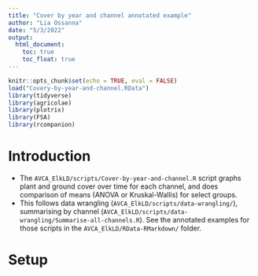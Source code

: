 ```yaml
---
title: "Cover by year and channel annotated example"
author: "Lia Ossanna"
date: "5/3/2022"
output:
  html_document:
    toc: true
    toc_float: true
---
```


```r
knitr::opts_chunk$set(echo = TRUE, eval = FALSE)
load("Covery-by-year-and-channel.RData")
library(tidyverse)
library(agricolae)
library(plotrix)
library(FSA)
library(rcompanion)
```


# Introduction
- The `AVCA_ElkLD/scripts/Cover-by-year-and-channel.R` script graphs plant and ground cover over time for each channel, and does comparison of means (ANOVA or Kruskal-Wallis) for select groups.
- This follows data wrangling (`AVCA_ElkLD/scripts/data-wrangling/`), summarising by channel (`AVCA_ElkLD/scripts/data-wrangling/Summarise-all-channels.R`). See the annotated examples for those scripts in the `AVCA_ElkLD/RData-RMarkdown/` folder.


# Setup
